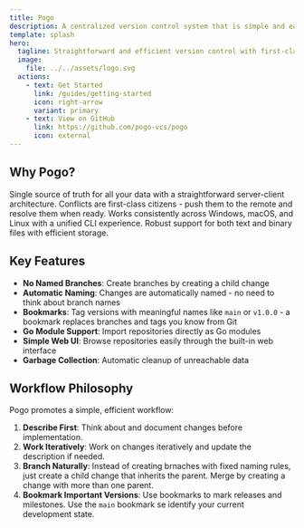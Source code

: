 ```yaml
---
title: Pogo
description: A centralized version control system that is simple and easy to use
template: splash
hero:
  tagline: Straightforward and efficient version control with first-class conflict support
  image:
    file: ../../assets/logo.svg
  actions:
    - text: Get Started
      link: /guides/getting-started
      icon: right-arrow
      variant: primary
    - text: View on GitHub
      link: https://github.com/pogo-vcs/pogo
      icon: external
---
```



## Why Pogo?

<CardGrid stagger>
  <Card title="Centralized Simplicity" icon="rocket">
    Single source of truth for all your data with a straightforward
    server-client architecture.
  </Card>
  <Card title="Conflict-Friendly" icon="warning">
    Conflicts are first-class citizens - push them to the remote and resolve
    them when ready.
  </Card>
  <Card title="Cross-Platform" icon="laptop">
    Works consistently across Windows, macOS, and Linux with a unified CLI
    experience.
  </Card>
  <Card title="All File Types" icon="document">
    Robust support for both text and binary files with efficient storage.
  </Card>
</CardGrid>

## Key Features

- **No Named Branches**: Create branches by creating a child change
- **Automatic Naming**: Changes are automatically named - no need to think about branch names
- **Bookmarks**: Tag versions with meaningful names like `main` or `v1.0.0` - a bookmark replaces branches and tags you know from Git
- **Go Module Support**: Import repositories directly as Go modules
- **Simple Web UI**: Browse repositories easily through the built-in web interface
- **Garbage Collection**: Automatic cleanup of unreachable data

## Workflow Philosophy

Pogo promotes a simple, efficient workflow:

1. **Describe First**: Think about and document changes before implementation.
2. **Work Iteratively**: Work on changes iteratively and update the description if needed.
3. **Branch Naturally**: Instead of creating brnaches with fixed naming rules, just create a child change that inherits the parent. Merge by creating a change with more than one parent.
4. **Bookmark Important Versions**: Use bookmarks to mark releases and milestones. Use the `main` bookmark se identify your current development state.
